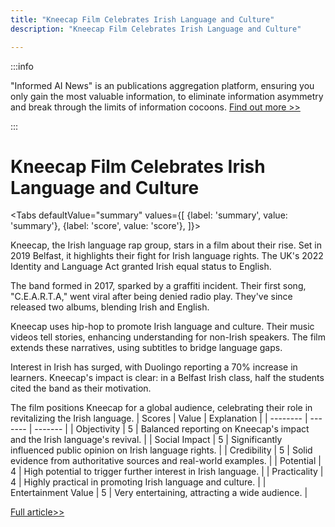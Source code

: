 ```yaml
---
title: "Kneecap Film Celebrates Irish Language and Culture"
description: "Kneecap Film Celebrates Irish Language and Culture"

---
```



:::info

"Informed AI News" is an publications aggregation platform, ensuring you only gain the most valuable information, to eliminate information asymmetry and break through the limits of information cocoons.  [Find out more >>](/)

:::

# Kneecap Film Celebrates Irish Language and Culture


<Tabs
	defaultValue="summary"
	values={[
	{label: 'summary', value: 'summary'},
	{label: 'score', value: 'score'},
]}>
<TabItem value="summary">


Kneecap, the Irish language rap group, stars in a film about their rise. Set in 2019 Belfast, it highlights their fight for Irish language rights. The UK's 2022 Identity and Language Act granted Irish equal status to English.

The band formed in 2017, sparked by a graffiti incident. Their first song, "C.E.A.R.T.A," went viral after being denied radio play. They've since released two albums, blending Irish and English.

Kneecap uses hip-hop to promote Irish language and culture. Their music videos tell stories, enhancing understanding for non-Irish speakers. The film extends these narratives, using subtitles to bridge language gaps.

Interest in Irish has surged, with Duolingo reporting a 70% increase in learners. Kneecap's impact is clear: in a Belfast Irish class, half the students cited the band as their motivation.

The film positions Kneecap for a global audience, celebrating their role in revitalizing the Irish language.
</TabItem>
<TabItem value="score">
	| Scores     | Value   | Explanation |
	| -------- | ------- | ------- |
	| Objectivity  | 5    | Balanced reporting on Kneecap's impact and the Irish language's revival.    |
	| Social Impact | 5     | Significantly influenced public opinion on Irish language rights.    |
	| Credibility    | 5    | Solid evidence from authoritative sources and real-world examples.    |
	| Potential    | 4    | High potential to trigger further interest in Irish language.    |
	| Practicality    | 4    | Highly practical in promoting Irish language and culture.    |
	| Entertainment Value    | 5    | Very entertaining, attracting a wide audience.    |
</TabItem>
</Tabs>

[Full article>>](https://sea.mashable.com/movies/33662/kneecap-takes-the-irish-language-revolution-to-the-big-screen)
